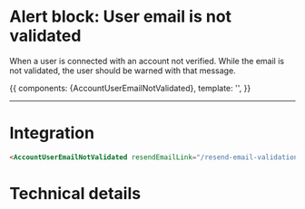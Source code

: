 

<Meta title="Sub-Components/Alerts/Alert user email is not validated" component={AccountUserEmailNotValidated} decorators={[withKnobs]} />

# Alert block: User email is not validated

When a user is connected with an account not verified. While the email is not validated, 
the user should be warned with that message.

<Story name='Not validated' height='220px'>
  {{
    components: {AccountUserEmailNotValidated},
    template: '<AccountUserEmailNotValidated class="m-4" resendEmailLink="/resend-email-validation-link" />',
  }}
</Story>

---
# Integration

```html
<AccountUserEmailNotValidated resendEmailLink="/resend-email-validation-link" />
```

# Technical details

<Description of={AccountUserEmailNotValidated} />
<Props of={AccountUserEmailNotValidated} />

